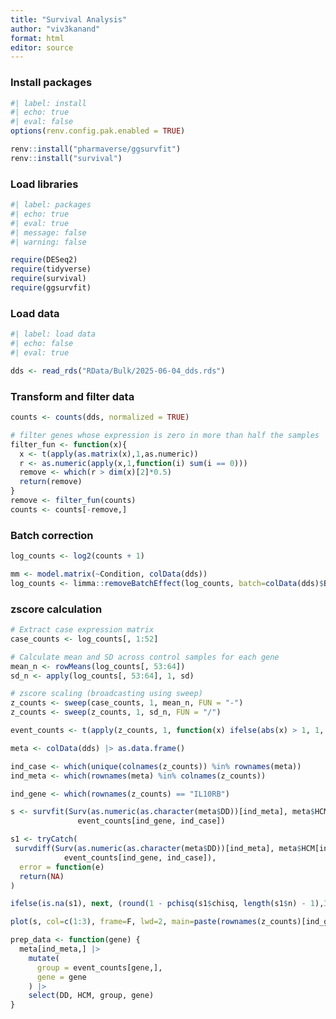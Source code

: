 ```yaml
---
title: "Survival Analysis"
author: "viv3kanand"
format: html
editor: source
---
```


### Install packages

```r
#| label: install
#| echo: true
#| eval: false
options(renv.config.pak.enabled = TRUE)

renv::install("pharmaverse/ggsurvfit")
renv::install("survival")

```

### Load libraries

```r
#| label: packages
#| echo: true
#| eval: true
#| message: false
#| warning: false

require(DESeq2)
require(tidyverse)
require(survival)
require(ggsurvfit)
```

### Load data

```r
#| label: load data
#| echo: false
#| eval: true

dds <- read_rds("RData/Bulk/2025-06-04_dds.rds")
```

### Transform and filter data

```r
counts <- counts(dds, normalized = TRUE)

# filter genes whose expression is zero in more than half the samples
filter_fun <- function(x){
  x <- t(apply(as.matrix(x),1,as.numeric))
  r <- as.numeric(apply(x,1,function(i) sum(i == 0)))
  remove <- which(r > dim(x)[2]*0.5)
  return(remove)
}
remove <- filter_fun(counts)
counts <- counts[-remove,]
```

### Batch correction

```r
log_counts <- log2(counts + 1)

mm <- model.matrix(~Condition, colData(dds))
log_counts <- limma::removeBatchEffect(log_counts, batch=colData(dds)$Batch, design=mm)
```

### zscore calculation

```r
# Extract case expression matrix
case_counts <- log_counts[, 1:52]

# Calculate mean and SD across control samples for each gene
mean_n <- rowMeans(log_counts[, 53:64])
sd_n <- apply(log_counts[, 53:64], 1, sd)

# zscore scaling (broadcasting using sweep)
z_counts <- sweep(case_counts, 1, mean_n, FUN = "-")
z_counts <- sweep(z_counts, 1, sd_n, FUN = "/")
```


```r
event_counts <- t(apply(z_counts, 1, function(x) ifelse(abs(x) > 1, 1, 0)))
```


```r
meta <- colData(dds) |> as.data.frame()
```

```r
ind_case <- which(unique(colnames(z_counts)) %in% rownames(meta))
ind_meta <- which(rownames(meta) %in% colnames(z_counts))

ind_gene <- which(rownames(z_counts) == "IL10RB")

s <- survfit(Surv(as.numeric(as.character(meta$DD))[ind_meta], meta$HCM[ind_meta]) ~ 
               event_counts[ind_gene, ind_case])

s1 <- tryCatch(
 survdiff(Surv(as.numeric(as.character(meta$DD))[ind_meta], meta$HCM[ind_meta]) ~ 
            event_counts[ind_gene, ind_case]),
  error = function(e)
  return(NA)
)

ifelse(is.na(s1), next, (round(1 - pchisq(s1$chisq, length(s1$n) - 1),3)))[[1]]

plot(s, col=c(1:3), frame=F, lwd=2, main=paste(rownames(z_counts)[ind_gene],sep="\n"))
```


```r
prep_data <- function(gene) {
  meta[ind_meta,] |> 
    mutate(
      group = event_counts[gene,],
      gene = gene
    ) |> 
    select(DD, HCM, group, gene)
}


```


































